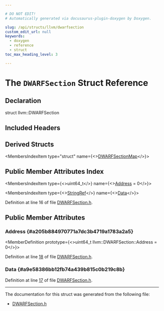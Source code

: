 ```yaml
---

# DO NOT EDIT!
# Automatically generated via docusaurus-plugin-doxygen by Doxygen.

slug: /api/structs/llvm/dwarfsection
custom_edit_url: null
keywords:
  - doxygen
  - reference
  - struct
toc_max_heading_level: 3

---
```





# The `DWARFSection` Struct Reference

<DoxygenPage pluginConfig={pluginConfig}>



## Declaration

<CodeBlock>struct llvm::DWARFSection</CodeBlock>

## Included Headers

<IncludesList>
<IncludesListItem
  filePath="llvm/DebugInfo/DWARF/DWARFSection.h"
  permalink="/docs/api/files/include/include/llvm/include/llvm/debuginfo/include/llvm/debuginfo/dwarf/dwarfsection-h"
  isLocal="true" />
</IncludesList>

## Derived Structs

<MembersIndex>

<MembersIndexItem
  type="struct"
  name={<><a href="/docs/api/structs/anonymous-namespace-dwarfcontext-cpp-/dwarfsectionmap">DWARFSectionMap</a></>}>
</MembersIndexItem>

</MembersIndex>

## Public Member Attributes Index

<MembersIndex>

<MembersIndexItem
  type={<>uint64&#95;t</>}
  name={<><a href="#a205b884970771a7dc3b4719a1783a2a5">Address</a> = 0</>}>
</MembersIndexItem>

<MembersIndexItem
  type={<><a href="/docs/api/classes/llvm/stringref">StringRef</a></>}
  name={<><a href="#a9e58386bb12fb74a439b815c0b219c8b">Data</a></>}>
</MembersIndexItem>

</MembersIndex>


Definition at line 16 of file <a href="/docs/api/files/include/include/llvm/include/llvm/debuginfo/include/llvm/debuginfo/dwarf/dwarfsection-h">DWARFSection.h</a>.

<SectionDefinition>

## Public Member Attributes

### Address {#a205b884970771a7dc3b4719a1783a2a5}

<MemberDefinition
  prototype={<>uint64&#95;t llvm::DWARFSection::Address = 0</>}>

Definition at line <a href="/docs/api/files/include/include/llvm/include/llvm/debuginfo/include/llvm/debuginfo/dwarf/dwarfsection-h/#l00018">18</a> of file <a href="/docs/api/files/include/include/llvm/include/llvm/debuginfo/include/llvm/debuginfo/dwarf/dwarfsection-h">DWARFSection.h</a>.
</MemberDefinition>

### Data {#a9e58386bb12fb74a439b815c0b219c8b}

<MemberDefinition
  prototype="StringRef llvm::DWARFSection::Data">

Definition at line <a href="/docs/api/files/include/include/llvm/include/llvm/debuginfo/include/llvm/debuginfo/dwarf/dwarfsection-h/#l00017">17</a> of file <a href="/docs/api/files/include/include/llvm/include/llvm/debuginfo/include/llvm/debuginfo/dwarf/dwarfsection-h">DWARFSection.h</a>.
</MemberDefinition>

</SectionDefinition>

<hr/>

The documentation for this struct was generated from the following file:

<ul>
<li><a href="/docs/api/files/include/include/llvm/include/llvm/debuginfo/include/llvm/debuginfo/dwarf/dwarfsection-h">DWARFSection.h</a></li>
</ul>

</DoxygenPage>
